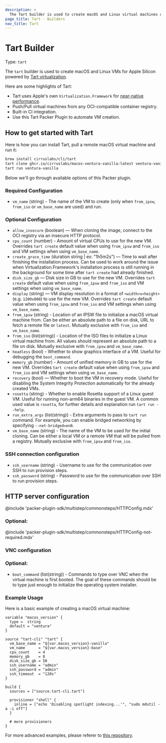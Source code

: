 ```yaml
---
description: >
  The Tart builder is used to create macOS and Linux virtual machines on Apple Silicon hardware.
page_title: Tart - Builders
nav_title: Tart
---
```


# Tart Builder

Type: `tart`

The `tart` builder is used to create macOS and Linux VMs for Apple Silicon powered by [Tart virtualization](https://github.com/cirruslabs/tart).

Here are some highlights of Tart:

- Tart uses Apple's own `Virtualization.Framework` for [near-native performance](https://browser.geekbench.com/v5/cpu/compare/14966395?baseline=14966339).
- Push/Pull virtual machines from any OCI-compatible container registry.
- Built-in CI integration.
- Use this Tart Packer Plugin to automate VM creation.

## How to get started with Tart

Here is how you can install Tart, pull a remote macOS virtual machine and run it:

```bash
brew install cirruslabs/cli/tart
tart clone ghcr.io/cirruslabs/macos-ventura-vanilla:latest ventura-vanilla
tart run ventura-vanilla
```

Below we'll go through available options of this Packer plugin.

<!-- Builder Configuration Fields -->

### Required Configuration

- `vm_name` (string) - The name of the VM to create (only when `from_ipsw`, `from_iso` or `vm_base_name` are used) and run.

### Optional Configuration

- `allow_insecure` (boolean) — When cloning the image, connect to the OCI registry via an insecure HTTP protocol.
- `cpu_count` (number) - Amount of virtual CPUs to use for the new VM. Overrides `tart create` default value when using `from_ipsw` and `from_iso` and VM settings when using `vm_base_name`.
- `create_grace_time` (duration string | ex: "1h5m2s") — Time to wait after finishing the installation process. Can be used to work around the issue when Virtualization.Framework's installation process is still running in the background for some time after `tart create` had already finished.
- `disk_size_gb` — Disk size in GB to use for the new VM. Overrides `tart create` default value when using `from_ipsw` and `from_iso` and VM settings when using `vm_base_name`.
- `display` (string) — VM display resolution in a format of `<width>x<height>` (e.g. `1200x800`) to use for the new VM. Overrides `tart create` default value when using `from_ipsw` and `from_iso` and VM settings when using `vm_base_name`.
- `from_ipsw` (string) - Location of an IPSW file to initialize a macOS virtual machine from. Can be either an absolute path to a file on disk, URL to fetch a remote file or `latest`. Mutually exclusive with `from_iso` and `vm_base_name`.
- `from_iso` (list(string)) - Location of the ISO files to initialize a Linux virtual machine from. All values should represent an absolute path to a file on disk. Mutually exclusive with `from_ipsw` and `vm_base_name`.
- `headless` (bool) - Whether to show graphics interface of a VM. Useful for debugging the `boot_command`.
- `memory_gb` (number) - Amount of unified memory in GB to use for the new VM. Overrides `tart create` default value when using `from_ipsw` and `from_iso` and VM settings when using `vm_base_name`.
- `recovery` (bool) — Whether to boot the VM in recovery mode. Useful for disabling the System Integrity Protection automatically for the already created VMs.
- `rosetta` (string) - Whether to enable Rosetta support of a Linux guest VM. Useful for running non-arm64 binaries in the guest VM. A common used value is `rosetta`, for further details and explanation run `tart run --help`.
- `run_extra_args` (list(string)) - Extra arguments to pass to `tart run` command. For example, you can enable bridged networking by specifying `--net-bridged=en0`.
- `vm_base_name` (string) - The name of the VM to be used for the initial cloning. Can be either a local VM or a remote VM that will be pulled from a registry. Mutually exclusive with `from_ipsw` and `from_iso`.

### SSH connection configuration

- `ssh_username` (string) - Username to use for the communication over SSH to run provision steps.
- `ssh_password` (string) - Password to use for the communication over SSH to run provision steps.

## HTTP server configuration

@include 'packer-plugin-sdk/multistep/commonsteps/HTTPConfig.mdx'

### Optional:

@include 'packer-plugin-sdk/multistep/commonsteps/HTTPConfig-not-required.mdx'

### VNC configuration

### Optional:

- `boot_command` (list(string)) - Commands to type over VNC when the virtual machine is first booted. The goal of these commands should be to type just enough to initialize the operating system installer.

### Example Usage

Here is a basic example of creating a macOS virtual machine:

```hcl
variable "macos_version" {
  type =  string
  default = "ventura"
}

source "tart-cli" "tart" {
  vm_base_name = "${var.macos_version}-vanilla"
  vm_name      = "${var.macos_version}-base"
  cpu_count    = 4
  memory_gb    = 8
  disk_size_gb = 50
  ssh_username = "admin"
  ssh_password = "admin"
  ssh_timeout  = "120s"
}

build {
  sources = ["source.tart-cli.tart"]

  provisioner "shell" {
    inline = ["echo 'Disabling spotlight indexing...'", "sudo mdutil -a -i off"]
  }

  # more provisioners
}
```

For more advanced examples, please referer to [this repository](https://github.com/cirruslabs/macos-image-templates).
